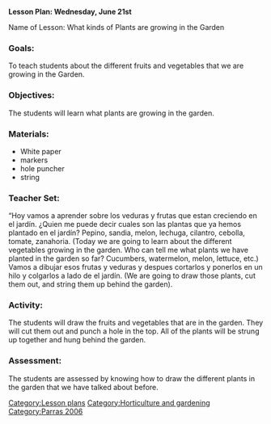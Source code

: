 {{TOCright}}
'''Lesson Plan: Wednesday, June 21st'''

Name of Lesson: What kinds of Plants are growing in the Garden

===Goals:=== 

To teach students about the different fruits and vegetables that we are growing in the Garden.

===Objectives:===  

The students will learn what plants are growing in the garden.   

===Materials:===  

*White paper
*markers
*hole puncher
*string

===Teacher Set:=== 

“Hoy vamos a aprender sobre los veduras y frutas que estan creciendo en el jardín. ¿Quien me puede decir cuales son las plantas que ya hemos plantado en el jardín? Pepino, sandia, melon, lechuga, cilantro, cebolla, tomate, zanahoria. (Today we are going to learn about the different vegetables growing in the garden.  Who can tell me what plants we have planted in the garden so far? Cucumbers, watermelon, melon, lettuce, etc.) Vamos a dibujar esos frutas y veduras y despues cortarlos y ponerlos en un hilo y colgarlos a lado de el jardín. (We are going to draw those plants, cut them out, and string them up behind the garden).

===Activity:===

The students will draw the fruits and vegetables that are in the garden.  They will cut them out and punch a hole in the top.  All of the plants will be strung up together and hung behind the garden. 

===Assessment:=== 

The students are assessed by knowing how to draw the different plants in the garden that we have talked about before.

[[Category:Lesson plans]]
[[Category:Horticulture and gardening]]
[[Category:Parras 2006]]
